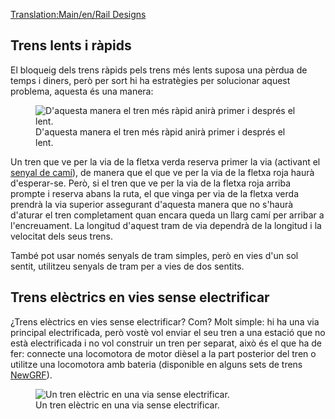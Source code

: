 [[Translation:Main/en/Rail Designs]]{{en/-}}{{taula de contingut/Ca}}
==Trens lents i ràpids==
El bloqueig dels trens ràpids pels trens més lents suposa una pèrdua de temps i diners, però per sort hi ha estratègies per solucionar aquest problema, aquesta és una manera:

[[File:en/Rail design1.png|center|frame|D'aquesta manera el tren més ràpid anirà primer i després el lent.]]

Un tren que ve per la via de la fletxa verda reserva primer la via (activant el [[Main/en/Senyals/Ca#Senyals de camí|senyal de camí]]), de manera que el que ve per la via de la fletxa roja haurà d'esperar-se. Però, si el tren que ve per la via de la fletxa roja arriba prompte i reserva abans la ruta, el que vinga per via de la fletxa verda prendrà la via superior assegurant d'aquesta manera que no s'haurà d'aturar el tren completament quan encara queda un llarg camí per arribar a l'encreuament. La longitud d'aquest tram de via dependrà de la longitud i la velocitat dels seus trens.

També pot usar només senyals de tram simples, però en vies d'un sol sentit, utilitzeu senyals de tram per a vies de dos sentits.

==Trens elèctrics en vies sense electrificar==
¿Trens elèctrics en vies sense electrificar? Com? Molt simple: hi ha una via principal electrificada, però vostè vol enviar el seu tren a una estació que no està electrificada i no vol construir un tren per separat, això és el que ha de fer: connecte una locomotora de motor dièsel a la part posterior del tren o utilitze una locomotora amb bateria (disponible en alguns sets de trens [[Main/ca/NewGRF|NewGRF]]).

[[File:en/Snapshot7.png|frame|center|Un tren elèctric en una via sense electrificar.]]